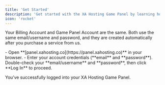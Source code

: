 ```yaml
---
title: 'Get Started'
description: 'Get started with the XA Hosting Game Panel by learning how to log in, explore its features, and resolve common issues so you can manage your game servers with ease.'
icon: 'rocket'
---
```


<Note>Your Billing Account and Game Panel Account are the same. Both use the same email/username and password, and they are created automatically after you purchase a service from us.</Note>

<Steps>
  <Step title="Go to the Game Panel">
    - Open **[panel.xahosting.co](https://panel.xahosting.co)** in your browser.  
    - Enter your account credentials (**email** and **password**).
  </Step>
  <Step title="Log In">
    Double-check your **email/username** and **password**, then click **Log In** to proceed.
  </Step>
</Steps>

<Check>You’ve successfully logged into your XA Hosting Game Panel.</Check>

